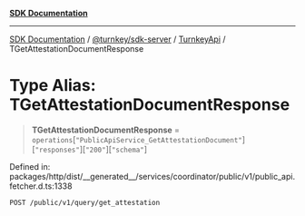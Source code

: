 [**SDK Documentation**](../../../../../README.mdx)

***

[SDK Documentation](../../../../../packages.mdx) / [@turnkey/sdk-server](../../../README.mdx) / [TurnkeyApi](../README.mdx) / TGetAttestationDocumentResponse

# Type Alias: TGetAttestationDocumentResponse

> **TGetAttestationDocumentResponse** = `operations`\[`"PublicApiService_GetAttestationDocument"`\]\[`"responses"`\]\[`"200"`\]\[`"schema"`\]

Defined in: packages/http/dist/\_\_generated\_\_/services/coordinator/public/v1/public\_api.fetcher.d.ts:1338

`POST /public/v1/query/get_attestation`
